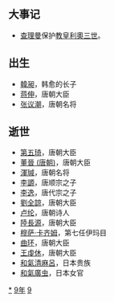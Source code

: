 {{yearTOC|799|唐'''[[貞元_(唐朝)|貞元]]十五年'''；南诏'''[[上元_(南诏)|上元]]十六年'''；日本'''[[延曆|延曆]]十八年'''；渤海国'''[[正曆_(渤海)|正曆]]五年'''}}

== 大事记 ==
* [[查理曼|查理曼]]保护[[教皇|教皇]][[利奧三世|利奧三世]]。

== 出生 ==
*[[韓昶|韓昶]]，韩愈的长子
*[[蒋伸|蒋伸]]，唐朝大臣
*[[张议潮|张议潮]]，唐朝名将

== 逝世 ==
*[[第五琦|第五琦]]，唐朝大臣
*[[董晉_(唐朝)|董晉 (唐朝)]]，唐朝大臣
*[[渾瑊|渾瑊]]，唐朝名将
*[[李謜|李謜]]，唐顺宗之子
*[[李逸|李逸]]，唐代宗之子
*[[劉全諒|劉全諒]]，唐朝大臣
*[[卢纶|卢纶]]，唐朝诗人
*[[陸長源|陸長源]]，唐朝大臣
*[[穆萨·卡齐姆|穆萨·卡齐姆]]，第七任伊玛目
*[[曲环|曲环]]，唐朝大臣
*[[王虔休|王虔休]]，唐朝大臣
*[[和氣清麻呂|和氣清麻呂]]，日本贵族
*[[和氣廣虫|和氣廣虫]]，日本女官
{{Wikisource year mention}}


[[Category:799年|*]]
[[Category:790年代|9年]]
[[Category:8世纪各年|9]]